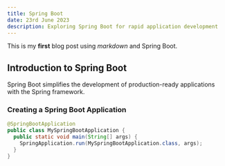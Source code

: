 ```yaml
---
title: Spring Boot
date: 23rd June 2023
description: Exploring Spring Boot for rapid application development
---
```


This is my **first** blog post using *markdown* and Spring Boot.

## Introduction to Spring Boot

Spring Boot simplifies the development of production-ready applications with the Spring framework.

### Creating a Spring Boot Application

```java
@SpringBootApplication
public class MySpringBootApplication {
  public static void main(String[] args) {
    SpringApplication.run(MySpringBootApplication.class, args);
  }
}
```